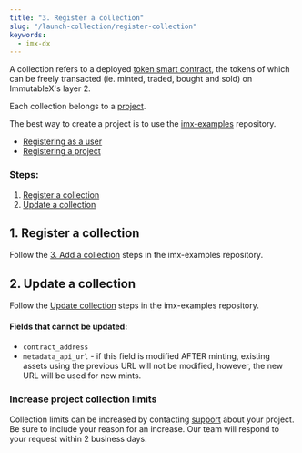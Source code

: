 ```yaml
---
title: "3. Register a collection"
slug: "/launch-collection/register-collection"
keywords:
  - imx-dx
---
```



A collection refers to a deployed [token smart contract](https://docs.openzeppelin.com/contracts/4.x/tokens), the tokens of which can be freely transacted (ie. minted, traded, bought and sold) on ImmutableX's layer 2.

Each collection belongs to a [project](../register-project/index.mdx).

The best way to create a project is to use the [imx-examples](https://github.com/immutable/imx-examples/blob/main/docs/onboarding.md#2-create-collection) repository.

<ListAdmonition title="Pre-requisites" icon="🤚" type="tip">    
    <ul>
        <li><a href="./register-as-user">Registering as a user</a></li>
        <li><a href="./register-project">Registering a project</a></li>
    </ul>
</ListAdmonition>

### Steps:
1. [Register a collection](#1-register-a-collection)
2. [Update a collection](#2-update-a-collection)

## 1. Register a collection
Follow the [3. Add a collection](https://github.com/immutable/imx-examples/blob/main/docs/onboarding.md#3-add-a-collection) steps in the imx-examples repository.

## 2. Update a collection
Follow the [Update collection](https://github.com/immutable/imx-examples/blob/main/docs/administration.md#update-collection) steps in the imx-examples repository.

#### Fields that cannot be updated:
* `contract_address`
* `metadata_api_url` - if this field is modified AFTER minting, existing assets using the previous URL will not be modified, however, the new URL will be used for new mints.

### Increase project collection limits
Collection limits can be increased by contacting [support](https://support.immutable.com/) about your project. Be sure to include your reason for an increase. Our team will respond to your request within 2 business days.
